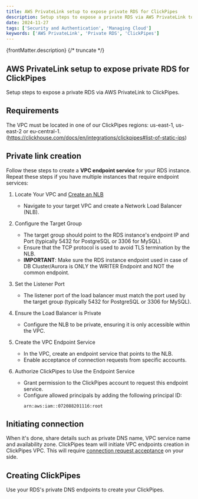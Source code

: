 ```yaml
---
title: AWS PrivateLink setup to expose private RDS for ClickPipes
description: Setup steps to expose a private RDS via AWS PrivateLink to ClickPipes.
date: 2024-11-27
tags: ['Security and Authentication', 'Managing Cloud']
keywords: ['AWS PrivateLink', 'Private RDS', 'ClickPipes']
---
```


{frontMatter.description}
{/* truncate */}

## AWS PrivateLink setup to expose private RDS for ClickPipes

Setup steps to expose a private RDS via AWS PrivateLink to ClickPipes.

## Requirements

The VPC must be located in one of our ClickPipes regions: us-east-1, us-east-2 or eu-central-1.
(https://clickhouse.com/docs/en/integrations/clickpipes#list-of-static-ips)

## Private link creation

Follow these steps to create a **VPC endpoint service** for your RDS instance. Repeat these steps if you have multiple instances that require endpoint services:

1. Locate Your VPC and [Create an NLB](https://docs.aws.amazon.com/elasticloadbalancing/latest/network/create-network-load-balancer.html)
    - Navigate to your target VPC and create a Network Load Balancer (NLB).

2. Configure the Target Group
    - The target group should point to the RDS instance's endpoint IP and Port (typically 5432 for PostgreSQL or 3306 for MySQL).
    - Ensure that the TCP protocol is used to avoid TLS termination by the NLB.
    - **IMPORTANT**: Make sure the RDS instance endpoint used in case of DB Cluster/Aurora is ONLY the WRITER Endpoint and NOT the common endpoint.

3. Set the Listener Port
    - The listener port of the load balancer must match the port used by the target group (typically 5432 for PostgreSQL or 3306 for MySQL).

4. Ensure the Load Balancer is Private
    - Configure the NLB to be private, ensuring it is only accessible within the VPC.

5. Create the VPC Endpoint Service
    - In the VPC, create an endpoint service that points to the NLB.
    - Enable acceptance of connection requests from specific accounts.

6. Authorize ClickPipes to Use the Endpoint Service
    - Grant permission to the ClickPipes account to request this endpoint service.
    - Configure allowed principals by adding the following principal ID:
      ```
      arn:aws:iam::072088201116:root
      ```

## Initiating connection

When it's done, share details such as private DNS name, VPC service name and availability zone.
ClickPipes team will initiate VPC endpoints creation in ClickPipes VPC. This will require [connection request acceptance](https://docs.aws.amazon.com/vpc/latest/privatelink/configure-endpoint-service.html#accept-reject-connection-requests) on your side.

## Creating ClickPipes

Use your RDS's private DNS endpoints to create your ClickPipes.